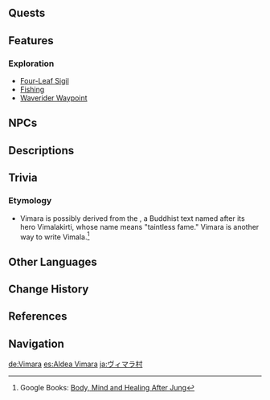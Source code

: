 {{Location Infobox
|image        = Vimara Village.png
|type         = Subarea
|region       = Sumeru
|subregion    = Dharma Forest
|area         = Ardravi Valley
}}
{{Location Intro|description=<p>Vimara Village is a small, tranquil fishing town on the river between [[Sumeru City]] and [[Port Ormos]], and many caravans pass through the village while traveling between the two.<ref>{{Ref/NPC|Bahram}}</ref></p>}}

==Quests==
{{Quests by Category List|heo=1}}

==Features==
===Exploration===
* [[Four-Leaf Sigil]]
* [[Fishing Point|Fishing]]
* [[Waverider Waypoint]]
<!--
===Local Specialties===
* {{Item|}}
-->
==NPCs==
{{column|2|
* [[Alphonso]]
* [[Amadhiah]]
* [[Arezo]]
* [[Aurelius]] &mdash; Hunter
* [[Bahram]] &mdash; Merchant
* [[Banka]]
* [[Iosaphat]]
* [[Iotham]]
* [[Jehiet]]
* [[Kavus]]
* [[Kumar]] (Daytime)
* [[Kurash]]
* [[Nabati]] &mdash; Researcher
* [[Sudabeh]]
* [[Yuewen]] &mdash; Merchant
* [[Zadith]] &mdash; Student
}}

==Descriptions==
{{Description|There is nothing to Vimara Village apart from a tranquil life. Come, exhausted traveler, rest here awhile.|Viewpoint, [[The Village by the River]]}}

==Trivia==
===Etymology===
*Vimara is possibly derived from the ''{{w|Vimalakirti Sutra}}'', a Buddhist text named after its hero Vimalakirti, whose name means "taintless fame." Vimara is another way to write Vimala.<ref>Google Books: [https://www.google.ca/books/edition/Body_Mind_and_Healing_After_Jung/E2zFBQAAQBAJ?hl=en&gbpv=1&dq=vimarakirti&pg=PT202&printsec=frontcover Body, Mind and Healing After Jung]</ref>

==Other Languages==
{{Other Languages
|en      = Vimara Village
|zhs     = 维摩庄
|zhs_rm  = Wéimó-zhuāng
|zht     = 維摩莊
|zht_rm  = Wéimó-zhuāng
|zh_tl   = 
|ja      = ヴィマラ村
|ja_rm   = Vimara-mura
|ja_tl   = Vimara Village
|ko      = 비마라 마을
|ko_rm   = Bimara Maeul
|ko_tl   = Vimara Village
|es      = Aldea Vimara
|es_tl   = Vimara Village
|fr      = Village de Vimara
|fr_tl   = Vimara Village
|ru      = Деревня Вимара
|ru_tl   = Vimara Village
|th      = Vimara Village
|vi      = Làng Vimara
|vi_tl   = Vimara Village
|de      = Vimara
|de_tl   = Vimara
|id      = Vimara Village
|pt      = Vila Vimara
|pt_tl   = Vimara Village
|tr      = Vimara Köyü
|tr_tl   = 
|it      = Villaggio di Vimara
|it_tl   = Vimara Village
}}

==Change History==
{{Change History|3.0}}

==References==
{{Reflist}}

==Navigation==
{{Area Navbox|Sumeru}}

[[de:Vimara]]
[[es:Aldea Vimara]]
[[ja:ヴィマラ村]]